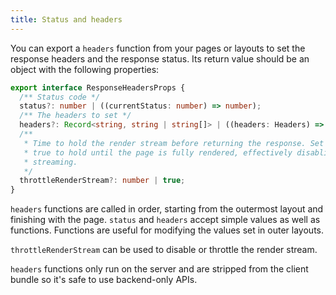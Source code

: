 ```yaml
---
title: Status and headers
---
```


You can export a `headers` function from your pages or layouts to set the response headers and the response status. Its return value should be an object with the following properties:

```ts
export interface ResponseHeadersProps {
  /** Status code */
  status?: number | ((currentStatus: number) => number);
  /** The headers to set */
  headers?: Record<string, string | string[]> | ((headers: Headers) => void);
  /**
   * Time to hold the render stream before returning the response. Set to
   * true to hold until the page is fully rendered, effectively disabling
   * streaming.
   */
  throttleRenderStream?: number | true;
}
```

`headers` functions are called in order, starting from the outermost layout and finishing with the page. `status` and `headers` accept simple values as well as functions. Functions are useful for modifying the values set in outer layouts.

`throttleRenderStream` can be used to disable or throttle the render stream.

`headers` functions only run on the server and are stripped from the client bundle so it's safe to use backend-only APIs.
